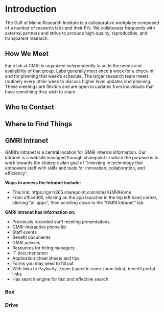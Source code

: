 # Introduction

The Gulf of Maine Research Institute is a collaborative workplace composed of a number of research labs and their PI's. We collaborate frequently with external partners and strive to produce high-quality, reproducible, and transparent research.



## How We Meet

Each lab at GMRI is organized independently to  suite the needs and availability of that group. Labs generally meet once a week for a check-in and for planning that week's schedule. The larger research team meets routinely every other week to discuss higher level updates and planning. These meetings are flexible and are open to updates from individuals that have something they wish to share. 

## Who to Contact




## Where to Find Things



## GMRI  Intranet

GMRI’s Intranet is a central location for GMRI internal information. Our intranet is a website managed through sharepoint in which the purpose is to work towards the strategic plan goal of “investing in technology that empowers staff with skills and tools for innovation, collaboration, and efficiency”. 

**Ways to access the Intranet include:**   

* This link: https://gmri365.sharepoint.com/sites/GMRIHome   
* From office365, clicking on the app launcher in the top left hand corner, clicking “all apps”, then scrolling down to the “GMRI Intranet” tab.   

**GMRI Intranet has information on:**   

* Previously recorded staff meeting presentations.    
* GMRI interactive phone list    
* Staff events    
* Benefit documents    
* GMRI policies    
* Resources for hiring managers    
* IT documentation    
* Application cheat sheets and tips    
* Forms you may need to fill out    
* Web links to Paylocity, Zoom (specific room zoom links), benefit portal links    
* Has search engine for fast and effective search    

### Box

### Drive


